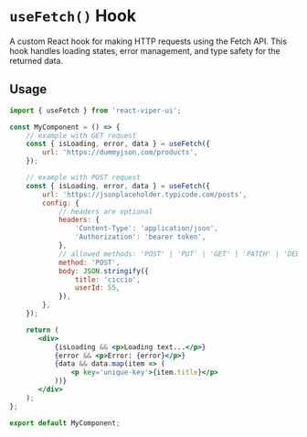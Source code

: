 # `useFetch()` Hook

A custom React hook for making HTTP requests using the Fetch API. This hook handles loading states, error management,
and type safety for the returned data.

## Usage

```jsx
import { useFetch } from 'react-viper-ui';

const MyComponent = () => {
    // example with GET request
    const { isLoading, error, data } = useFetch({
        url: 'https://dummyjson.com/products',
    });

    // example with POST request
    const { isLoading, error, data } = useFetch({
        url: 'https://jsonplaceholder.typicode.com/posts',
        config: {
            // headers are optional
            headers: {
                'Content-Type': 'application/json',
                'Authorization': 'bearer token',
            },
            // allowed methods: 'POST' | 'PUT' | 'GET' | 'PATCH' | 'DELETE'
            method: 'POST',
            body: JSON.stringify({
                title: 'ciccio',
                userId: 55,
            }),
        },
    });

    return (
       <div>
           {isLoading && <p>Loading text...</p>}
           {error && <p>Error: {error}</p>}
           {data && data.map(item => (
               <p key='unique-key'>{item.title}</p>
           ))}
       </div>
    );
};

export default MyComponent;
```
